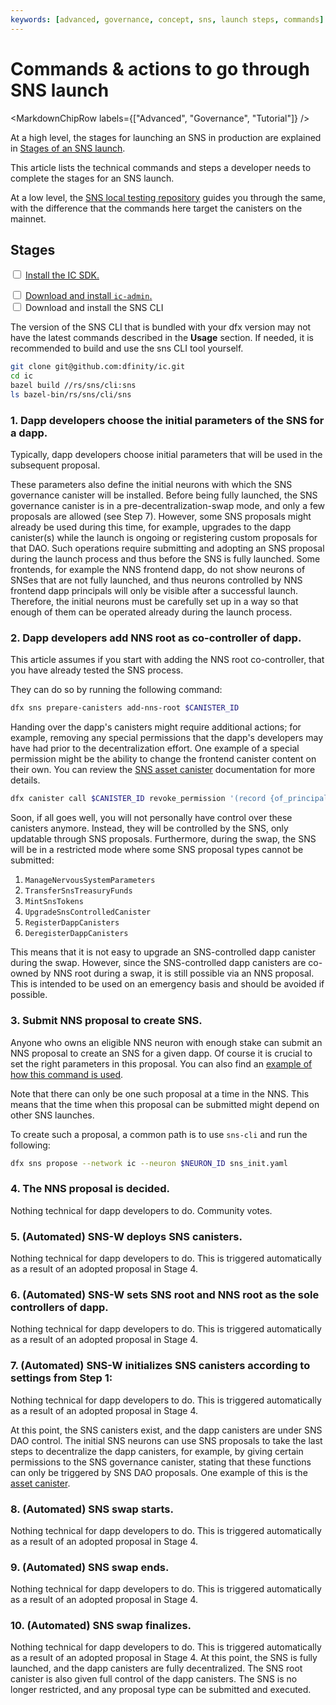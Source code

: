 ```yaml
---
keywords: [advanced, governance, concept, sns, launch steps, commands]
---
```



# Commands & actions to go through SNS launch

<MarkdownChipRow labels={["Advanced", "Governance", "Tutorial"]} />

At a high level, the stages for launching an SNS in production are explained in [Stages of an SNS launch](../launching/launch-summary-1proposal.mdx).

This article lists the technical commands and steps a developer needs to complete the stages for an SNS launch.

At a low level, the [SNS local testing repository](../testing/testing-locally.mdx) guides you
through the same, with the difference that the commands here target the canisters on the mainnet.

## Stages

<Tabs>
<TabItem value="prereq" label="Prerequisites" default>

<input type="checkbox"/> <a href="/docs/building-apps/getting-started/install">Install the IC SDK.</a>
<div>
</div>
<input type="checkbox"/> <a href="/docs/building-apps/developer-tools/ic-admin">Download and install <code>ic-admin</code>.</a>
<div>
</div>
<input type="checkbox"/> Download and install the SNS CLI

The version of the SNS CLI that is bundled with your dfx version may not have the latest commands described in the **Usage** section. If needed, it is recommended to build and use the sns CLI tool yourself.

```bash
git clone git@github.com:dfinity/ic.git
cd ic
bazel build //rs/sns/cli:sns
ls bazel-bin/rs/sns/cli/sns
```

</TabItem>
</Tabs>

### 1. Dapp developers choose the initial parameters of the SNS for a dapp.

Typically, dapp developers choose initial parameters that will be used in the subsequent proposal.


These parameters also define the initial neurons with which the SNS governance canister will be installed. Before being fully launched, the SNS governance canister is in a pre-decentralization-swap mode, and only a few proposals are allowed (see Step 7). However, some SNS proposals might already be used during this time, for example, upgrades to the dapp canister(s) while the launch is ongoing or registering custom proposals for that DAO. Such operations require submitting and adopting an SNS proposal during the launch process and thus before the SNS is fully launched. Some frontends, for example the NNS frontend dapp, do not show neurons of SNSes that are not fully launched, and thus neurons controlled by NNS frontend dapp principals will only be visible after a successful launch. Therefore, the initial neurons must be carefully set up in a way so that enough of them can be operated already during the launch process.

### 2. Dapp developers add NNS root as co-controller of dapp.

This article assumes if you start with adding the NNS root co-controller, that you have already tested the SNS process.

They can do so by running the following command:

```bash
dfx sns prepare-canisters add-nns-root $CANISTER_ID
```

Handing over the dapp's canisters might require additional actions; for example, removing any special permissions that the dapp's developers may have had prior to the decentralization effort.
One example of a special permission might be the ability to change the frontend canister content on their own. You can review the [SNS asset canister](/docs/building-apps/governing-apps/managing/sns-asset-canister) documentation for more details.

```bash
dfx canister call $CANISTER_ID revoke_permission '(record {of_principal = principal "<developer principal"; permission = variant { Commit;};})'
```

Soon, if all goes well, you will not personally have control over these canisters anymore. Instead, they will be controlled by the SNS, only updatable through SNS proposals. Furthermore, during the swap, the SNS will be in a restricted mode where some SNS proposal types cannot be submitted:

1. `ManageNervousSystemParameters`
2. `TransferSnsTreasuryFunds`
3. `MintSnsTokens`
4. `UpgradeSnsControlledCanister`
5. `RegisterDappCanisters`
6. `DeregisterDappCanisters`

This means that it is not easy to upgrade an SNS-controlled dapp canister during the swap. However, since the SNS-controlled dapp canisters are co-owned by NNS root during a swap, it is still possible via an NNS proposal. This is intended to be used on an emergency basis and should be avoided if possible.

### 3. Submit NNS proposal to create SNS.

Anyone who owns an eligible NNS neuron with enough stake can submit an NNS proposal to create an SNS for a given dapp.
Of course it is crucial to set the right parameters in this proposal.
You can also find an [example of how this command is used](https://github.com/dfinity/sns-testing/blob/main/propose_sns.sh).

Note that there can only be one such proposal at a time in the NNS. This means that the time when this proposal can be submitted might depend on other SNS launches.

To create such a proposal, a common path is to use `sns-cli` and run the following:

```bash
dfx sns propose --network ic --neuron $NEURON_ID sns_init.yaml
```


### 4. The NNS proposal is decided.

Nothing technical for dapp developers to do. Community votes.

### 5. (Automated) SNS-W deploys SNS canisters.

Nothing technical for dapp developers to do. This is triggered automatically as a result
of an adopted proposal in Stage 4.

### 6. (Automated) SNS-W sets SNS root and NNS root as the sole controllers of dapp.

Nothing technical for dapp developers to do. This is triggered automatically as a result
of an adopted proposal in Stage 4.

### 7. (Automated) SNS-W initializes SNS canisters according to settings from Step 1:

Nothing technical for dapp developers to do. This is triggered automatically as a result
of an adopted proposal in Stage 4.

At this point, the SNS canisters exist, and the dapp canisters are under SNS DAO control. The initial SNS neurons can use SNS proposals to take the last steps to decentralize the dapp canisters, for example, by giving certain permissions to the SNS governance canister, stating that these functions can only be triggered by SNS DAO proposals. One example of this is the [asset canister](../managing/sns-asset-canister.mdx).

### 8. (Automated) SNS swap starts.

Nothing technical for dapp developers to do. This is triggered automatically as a result
of an adopted proposal in Stage 4.

### 9. (Automated) SNS swap ends.

Nothing technical for dapp developers to do. This is triggered automatically as a result
of an adopted proposal in Stage 4.

### 10. (Automated) SNS swap finalizes.

Nothing technical for dapp developers to do. This is triggered automatically as a result
of an adopted proposal in Stage 4. At this point, the SNS is fully launched, and the dapp canisters are fully decentralized. The SNS root canister is also given full control of the dapp canisters. The SNS is no longer restricted, and any proposal type can be submitted and executed.